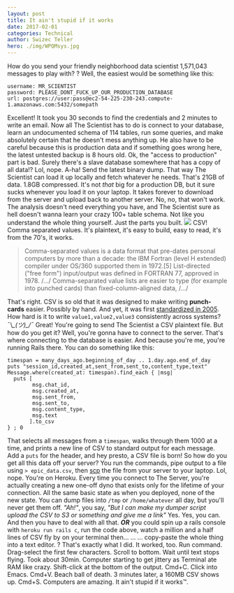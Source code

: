 ```yaml
---
layout: post
title: It ain't stupid if it works
date: 2017-02-01
categories: Technical
author: Swizec Teller
hero: ./img/WPQMsys.jpg
---
```


How do you send your friendly neighborhood data scientist 1,571,043 messages to play with? ? Well, the easiest would be something like this:

    username: MR_SCIENTIST
    password: PLEASE_DONT_FUCK_UP_OUR_PRODUCTION_DATABASE
    url: postgres://user:pass@ec2-54-225-230-243.compute-1.amazonaws.com:5432/somepath

Excellent! It took you 30 seconds to find the credentials and 2 minutes to write an email. Now all The Scientist has to do is connect to your database, learn an undocumented schema of 114 tables, run some queries, and make absolutely certain that he doesn't mess anything up. He also have to be careful because this is production data and if something goes wrong here, the latest untested backup is 8 hours old. Ok, the "access to production" part is bad. Surely there's a slave database somewhere that has a copy of all data!? Lol, nope. A-ha! Send the latest binary dump. That way The Scientist can load it up locally and fetch whatever he needs. That's 21GB of data. 1.8GB compressed. It's not _that_ big for a production DB, but it sure sucks whenever you load it on your laptop. It takes forever to download from the server and upload back to another server. No, no, that won't work. The analysis doesn't need everything you have, and The Scientist sure as hell doesn't wanna learn your crazy 100+ table schema. Not like you understand the whole thing yourself. Just the parts you built. ![](./img/WPQMsys.jpg) CSV! Comma separated values. It's plaintext, it's easy to build, easy to read, it's from the 70's, it works.

> Comma-separated values is a data format that pre-dates personal computers by more than a decade: the IBM Fortran (level H extended) compiler under OS/360 supported them in 1972.\[5] List-directed ("free form") input/output was defined in FORTRAN 77, approved in 1978. /.../ Comma-separated value lists are easier to type (for example into punched cards) than fixed-column-aligned data, /.../

That's right. CSV is so old that it was designed to make writing **punch-cards** easier. Possibly by hand. And yet, it was first [standardized in 2005](https://en.wikipedia.org/wiki/Comma-separated_values#History). How hard is it to write `value1,value2,value3` consistently across systems? ¯\\_\_(ツ)\_/¯_ Great! You're going to send The Scientist a CSV plaintext file. But how do you get it? Well, you're gonna have to connect to the server. That's where connecting to the database is easier. And because you're me, you're running Rails there. You can do something like this:

    timespan = many_days_ago.beginning_of_day .. 1.day.ago.end_of_day
    puts "session_id,created_at,sent_from,sent_to,content_type,text"
    Message.where(created_at: timespan).find_each { |msg|
      puts [
            msg.chat_id,
            msg.created_at,
            msg.sent_from,
            msg.sent_to,
            msg.content_type,
            msg.text
           ].to_csv
    } ; 0

That selects all messages from a `timespan`, walks through them 1000 at a time, and prints a new line of CSV to standard output for each message. Add a `puts` for the header, and hey presto, a CSV file is born! So how do you get all this data off your server? You run the commands, pipe output to a file using `> epic_data.csv`, then [scp](https://en.wikipedia.org/wiki/Secure_copy) the file from your server to your laptop. Lol, nope. You're on Heroku. Every time you connect to The Server, you're actually creating a new one-off dyno that exists only for the lifetime of your connection. All the same basic state as when you deployed, none of the new state. You can dump files into `/tmp` or `/home/whatever` all day, but you'll never get them off. _"Ah!"_, you say, _"But I can make my dumper script upload the CSV to S3 or something and give me a link"_ Yes. Yes, you can. And then you have to deal with all that. **_OR_** you could spin up a rails console with `heroku run rails c`, run the code above, watch a million and a half lines of CSV fly by on your terminal then… ... ... copy-paste the whole thing into a text editor. ? That's exactly what I did. It worked, too. Run command. Drag-select the first few characters. Scroll to bottom. Wait until text stops flying. Took about 30min. Computer starting to get jittery as Terminal ate RAM like crazy. Shift-click at the bottom of the output. Cmd+C. Click into Emacs. Cmd+V. Beach ball of death. 3 minutes later, a 160MB CSV shows up. Cmd+S. Computers are amazing. It ain't stupid if it works™.
